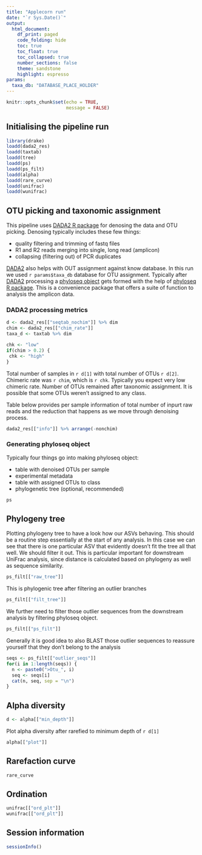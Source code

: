 ```yaml
---
title: "Applecorn run"
date: "`r Sys.Date()`"
output:
  html_document:
    df_print: paged
    code_folding: hide
    toc: true
    toc_float: true
    toc_collapsed: true
    number_sections: false
    theme: sandstone
    highlight: espresso
params:
  taxa_db: "DATABASE_PLACE_HOLDER"
---
```


```r
knitr::opts_chunk$set(echo = TRUE,
                      message = FALSE)
```

## Initialising the pipeline run

```r
library(drake)
loadd(dada2_res)
loadd(taxtab)
loadd(tree)
loadd(ps)
loadd(ps_filt)
loadd(alpha)
loadd(rare_curve)
loadd(unifrac)
loadd(wunifrac)
```

## OTU picking and taxonomic assignment

This pipeline uses [DADA2 R package](https://benjjneb.github.io/dada2/index.html) for denosing the data and OTU picking. Denosing typically includes these few things:

- quality filtering and trimming of fastq files
- R1 and R2 reads merging into single, long read (amplicon)
- collapsing (filtering out) of PCR duplicates

[DADA2](https://benjjneb.github.io/dada2/index.html) also helps with OUT assignment against know database. In this run we used ``r params$taxa_db`` database for OTU assignment. Typically after [DADA2](https://benjjneb.github.io/dada2/index.html) processing a [phyloseq object](https://joey711.github.io/phyloseq/index.html) gets formed with the help of [phyloseq R package](https://joey711.github.io/phyloseq/index.html). This is a convenience package that offers a suite of function to analysis the amplicon data.


### DADA2 processing metrics

```r
d <- dada2_res[["seqtab_nochim"]] %>% dim
chim <- dada2_res[["chim_rate"]]
taxa_d <- taxtab %>% dim
```

```r
chk <- "low"
if(chim > 0.2) {
 chk <- "high"
}
```

Total number of samples in `r d[1]` with total number of OTUs `r d[2]`. Chimeric rate was `r chim`, which is `r chk`. Typically you expect very low chimeric rate. Number of OTUs remained after taxonomic assignment. It is possible that some OTUs weren't assigned to any class.

Table below provides per sample information of total number of inpurt raw reads and the reduction that happens as we move through denoising process.

```r
dada2_res[["info"]] %>% arrange(-nonchim)
```

### Generating phyloseq object

Typically four things go into making phyloseq object:

- table with denoised OTUs per sample
- experimental metadata
- table with assigned OTUs to class
- phylogenetic tree (optional, recommended)

```r
ps
```

## Phylogeny tree

Plotting phylogeny tree to have a look how our ASVs behaving. This should be a routine step essentially at the start of any analysis. In this case we can see that there is one particular ASV that evidently doesn't fit the tree all that well. We should filter it out. This is particular important for downstream UniFrac analysis, since distance is calculated based on phylogeny as well as sequence similarity.

```r
ps_filt[["raw_tree"]]
```

This is phylogenic tree after filtering an outlier branches

```r
ps_filt[["filt_tree"]]
```

We further need to filter those outlier sequences from the downstream analysis by filtering phyloseq object.

```r
ps_filt[["ps_filt"]]
```

Generally it is good idea to also BLAST those outlier sequences to reassure yourself that they don't belong to the analysis

```r
seqs <- ps_filt[["outlier_seqs"]]
for(i in 1:length(seqs)) {
  n <- paste0(">Otu_", i)
  seq <- seqs[i]
  cat(n, seq, sep = "\n")
}
```

## Alpha diversity

```r
d <- alpha[["min_depth"]]
```

Plot alpha diversity after rarefied to minimum depth of `r d[1]`

```r
alpha[["plot"]]
```

## Rarefaction curve

```r
rare_curve
```

## Ordination

```r
unifrac[["ord_plt"]]
wunifrac[["ord_plt"]]
```

## Session information

```r
sessionInfo()
```
